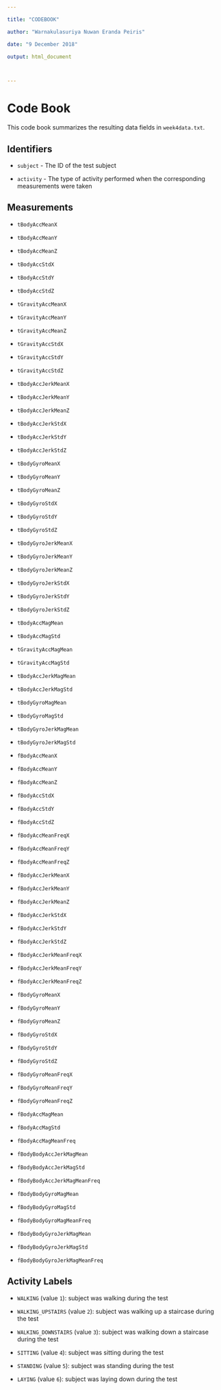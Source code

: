 ```yaml
---

title: "CODEBOOK"

author: "Warnakulasuriya Nuwan Eranda Peiris"

date: "9 December 2018"

output: html_document



---
```


# Code Book



This code book summarizes the resulting data fields in `week4data.txt`.



## Identifiers



* `subject` - The ID of the test subject

* `activity` - The type of activity performed when the corresponding measurements were taken



## Measurements

* `tBodyAccMeanX`

* `tBodyAccMeanY`

* `tBodyAccMeanZ`

* `tBodyAccStdX`

* `tBodyAccStdY`

* `tBodyAccStdZ`

* `tGravityAccMeanX`

* `tGravityAccMeanY`

* `tGravityAccMeanZ`

* `tGravityAccStdX`

* `tGravityAccStdY`

* `tGravityAccStdZ`

* `tBodyAccJerkMeanX`

* `tBodyAccJerkMeanY`

* `tBodyAccJerkMeanZ`

* `tBodyAccJerkStdX`

* `tBodyAccJerkStdY`

* `tBodyAccJerkStdZ`

* `tBodyGyroMeanX`

* `tBodyGyroMeanY`

* `tBodyGyroMeanZ`

* `tBodyGyroStdX`

* `tBodyGyroStdY`

* `tBodyGyroStdZ`

* `tBodyGyroJerkMeanX`

* `tBodyGyroJerkMeanY`

* `tBodyGyroJerkMeanZ`

* `tBodyGyroJerkStdX`

* `tBodyGyroJerkStdY`

* `tBodyGyroJerkStdZ`

* `tBodyAccMagMean`

* `tBodyAccMagStd`

* `tGravityAccMagMean`

* `tGravityAccMagStd`

* `tBodyAccJerkMagMean`

* `tBodyAccJerkMagStd`

* `tBodyGyroMagMean`

* `tBodyGyroMagStd`

* `tBodyGyroJerkMagMean`

* `tBodyGyroJerkMagStd`

* `fBodyAccMeanX`

* `fBodyAccMeanY`

* `fBodyAccMeanZ`

* `fBodyAccStdX`

* `fBodyAccStdY`

* `fBodyAccStdZ`

* `fBodyAccMeanFreqX`

* `fBodyAccMeanFreqY`

* `fBodyAccMeanFreqZ`

* `fBodyAccJerkMeanX`

* `fBodyAccJerkMeanY`

* `fBodyAccJerkMeanZ`

* `fBodyAccJerkStdX`

* `fBodyAccJerkStdY`

* `fBodyAccJerkStdZ`

* `fBodyAccJerkMeanFreqX`

* `fBodyAccJerkMeanFreqY`

* `fBodyAccJerkMeanFreqZ`

* `fBodyGyroMeanX`

* `fBodyGyroMeanY`

* `fBodyGyroMeanZ`

* `fBodyGyroStdX`

* `fBodyGyroStdY`

* `fBodyGyroStdZ`

* `fBodyGyroMeanFreqX`

* `fBodyGyroMeanFreqY`

* `fBodyGyroMeanFreqZ`

* `fBodyAccMagMean`

* `fBodyAccMagStd`

* `fBodyAccMagMeanFreq`

* `fBodyBodyAccJerkMagMean`

* `fBodyBodyAccJerkMagStd`

* `fBodyBodyAccJerkMagMeanFreq`

* `fBodyBodyGyroMagMean`

* `fBodyBodyGyroMagStd`

* `fBodyBodyGyroMagMeanFreq`

* `fBodyBodyGyroJerkMagMean`

* `fBodyBodyGyroJerkMagStd`

* `fBodyBodyGyroJerkMagMeanFreq`



## Activity Labels



* `WALKING` (value `1`): subject was walking during the test

* `WALKING_UPSTAIRS` (value `2`): subject was walking up a staircase during the test

* `WALKING_DOWNSTAIRS` (value `3`): subject was walking down a staircase during the test

* `SITTING` (value `4`): subject was sitting during the test

* `STANDING` (value `5`): subject was standing during the test

* `LAYING` (value `6`): subject was laying down during the test
